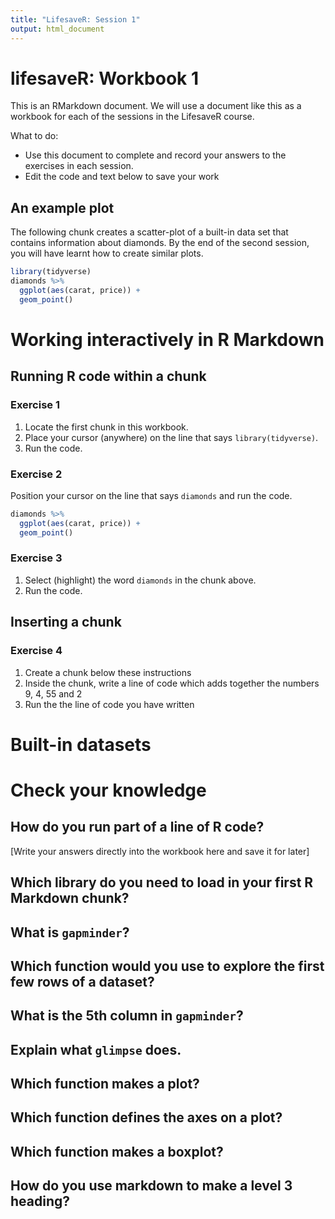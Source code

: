 ```yaml
---
title: "LifesaveR: Session 1"
output: html_document
---
```


# lifesaveR: Workbook 1

This is an RMarkdown document. We will use a document like this as a workbook for 
each of the sessions in the LifesaveR course.

What to do: 

- Use this document to complete and record your answers to the exercises in each session.
- Edit the code and text below to save your work



## An example plot

The following chunk creates a scatter-plot of a built-in data set that contains information about diamonds. By the end of
the second session, you will have learnt how to create similar plots.

```r
library(tidyverse)
diamonds %>%
  ggplot(aes(carat, price)) +
  geom_point()
```

# Working interactively in R Markdown {#interactive}

## Running R code within a chunk

### Exercise 1

1. Locate the first chunk in this workbook.
1. Place your cursor (anywhere) on the line that says `library(tidyverse)`.
1. Run the code.

### Exercise 2

Position your cursor on the line that says `diamonds` and run the code.

```r
diamonds %>%
  ggplot(aes(carat, price)) +
  geom_point()
```

### Exercise 3

1. Select (highlight) the word `diamonds` in the chunk above.
1. Run the code.

## Inserting a chunk

### Exercise 4

1. Create a chunk below these instructions
1. Inside the chunk, write a line of code which adds together the numbers 9, 4, 55 and 2
1. Run the the line of code you have written

# Built-in datasets

# Check your knowledge

## How do you run part of a line of R code?

[Write your answers directly into the workbook here and save it for later]

## Which library do you need to load in your first R Markdown chunk?

## What is `gapminder`?

## Which function would you use to explore the first few rows of a dataset?

## What is the 5th column in `gapminder`?

## Explain what `glimpse` does.

## Which function makes a plot?

## Which function defines the axes on a plot?

## Which function makes a boxplot?

## How do you use markdown to make a level 3 heading?